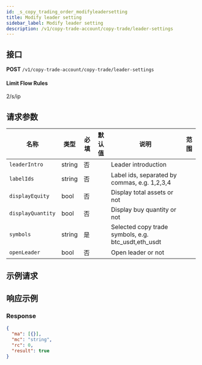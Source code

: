 ```yaml
---
id: _s_copy_trading_order_modifyleadersetting
title: Modify leader setting
sidebar_label: Modify leader setting
description: /v1/copy-trade-account/copy-trade/leader-settings
---
```


## 接口

**POST** `/v1/copy-trade-account/copy-trade/leader-settings`

#### **Limit Flow Rules**

2/s/ip

## 请求参数

| 名称 | 类型 | 必填 | 默认值 | 说明 | 范围 |
| --- | --- | --- | --- | --- | --- |
| `leaderIntro` | string | 否 |  | Leader introduction |  |
| `labelIds` | string | 否 |  | Label ids, separated by commas, e.g. 1,2,3,4 |  |
| `displayEquity` | bool | 否 |  | Display total assets or not |  |
| `displayQuantity` | bool | 否 |  | Display buy quantity or not |  |
| `symbols` | string | 是 |  | Selected copy trade symbols, e.g. btc_usdt,eth_usdt |  |
| `openLeader` | bool | 否 |  | Open leader or not |  |

## 示例请求

## 响应示例

### Response

```json
{
  "ma": [{}],
  "mc": "string",
  "rc": 0,
  "result": true
}
```
